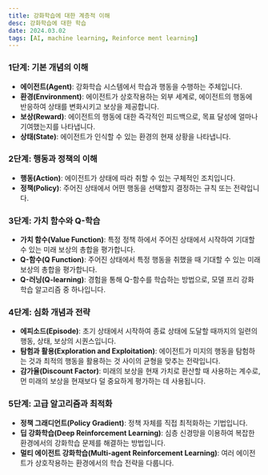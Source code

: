 ```yaml
---
title: 강화학습에 대한 계층적 이해
desc: 강화학습에 대한 학습
date: 2024.03.02
tags: [AI, machine learning, Reinforce ment learning]
---
```



### 1단계: 기본 개념의 이해
- **에이전트(Agent)**: 강화학습 시스템에서 학습과 행동을 수행하는 주체입니다.
- **환경(Environment)**: 에이전트가 상호작용하는 외부 세계로, 에이전트의 행동에 반응하여 상태를 변화시키고 보상을 제공합니다.
- **보상(Reward)**: 에이전트의 행동에 대한 즉각적인 피드백으로, 목표 달성에 얼마나 기여했는지를 나타냅니다.
- **상태(State)**: 에이전트가 인식할 수 있는 환경의 현재 상황을 나타냅니다.

### 2단계: 행동과 정책의 이해
- **행동(Action)**: 에이전트가 상태에 따라 취할 수 있는 구체적인 조치입니다.
- **정책(Policy)**: 주어진 상태에서 어떤 행동을 선택할지 결정하는 규칙 또는 전략입니다.

### 3단계: 가치 함수와 Q-학습
- **가치 함수(Value Function)**: 특정 정책 하에서 주어진 상태에서 시작하여 기대할 수 있는 미래 보상의 총합을 평가합니다.
- **Q-함수(Q Function)**: 주어진 상태에서 특정 행동을 취했을 때 기대할 수 있는 미래 보상의 총합을 평가합니다.
- **Q-러닝(Q-learning)**: 경험을 통해 Q-함수를 학습하는 방법으로, 모델 프리 강화학습 알고리즘 중 하나입니다.

### 4단계: 심화 개념과 전략
- **에피소드(Episode)**: 초기 상태에서 시작하여 종료 상태에 도달할 때까지의 일련의 행동, 상태, 보상의 시퀀스입니다.
- **탐험과 활용(Exploration and Exploitation)**: 에이전트가 미지의 행동을 탐험하는 것과 최적의 행동을 활용하는 것 사이의 균형을 맞추는 전략입니다.
- **감가율(Discount Factor)**: 미래의 보상을 현재 가치로 환산할 때 사용하는 계수로, 먼 미래의 보상을 현재보다 덜 중요하게 평가하는 데 사용됩니다.

### 5단계: 고급 알고리즘과 최적화
- **정책 그래디언트(Policy Gradient)**: 정책 자체를 직접 최적화하는 기법입니다.
- **딥 강화학습(Deep Reinforcement Learning)**: 심층 신경망을 이용하여 복잡한 환경에서의 강화학습 문제를 해결하는 방법입니다.
- **멀티 에이전트 강화학습(Multi-agent Reinforcement Learning)**: 여러 에이전트가 상호작용하는 환경에서의 학습 전략을 다룹니다.
